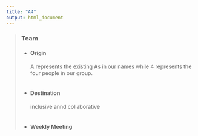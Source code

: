 ```yaml
---
title: "A4"
output: html_document
---
```


> ### **Team**
* #### **Origin** 
  A represents the existing As in our names while 4 represents the four people in our group.
  <br>
  <br>
* #### **Destination** 
  inclusive annd collaborative
  <br>
  <br>
- #### **Weekly Meeting**
